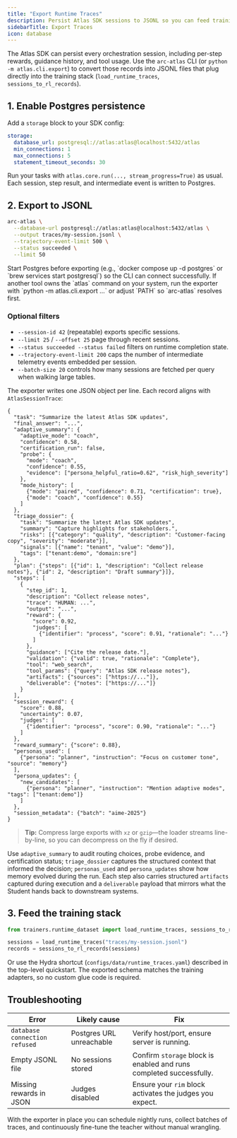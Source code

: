 ```yaml
---
title: "Export Runtime Traces"
description: Persist Atlas SDK sessions to JSONL so you can feed training pipelines without manual munging.
sidebarTitle: Export Traces
icon: database
---
```


The Atlas SDK can persist every orchestration session, including per-step rewards, guidance history, and tool usage. Use the `arc-atlas` CLI (or `python -m atlas.cli.export`) to convert those records into JSONL files that plug directly into the training stack (`load_runtime_traces`, `sessions_to_rl_records`).

## 1. Enable Postgres persistence

Add a `storage` block to your SDK config:

```yaml
storage:
  database_url: postgresql://atlas:atlas@localhost:5432/atlas
  min_connections: 1
  max_connections: 5
  statement_timeout_seconds: 30
```

Run your tasks with `atlas.core.run(..., stream_progress=True)` as usual. Each session, step result, and intermediate event is written to Postgres.

## 2. Export to JSONL

```bash
arc-atlas \
  --database-url postgresql://atlas:atlas@localhost:5432/atlas \
  --output traces/my-session.jsonl \
  --trajectory-event-limit 500 \
  --status succeeded \
  --limit 50
```

<Note>
Start Postgres before exporting (e.g., `docker compose up -d postgres` or `brew services start postgresql`) so the CLI can connect successfully.
</Note>

<Tip>
If another tool owns the `atlas` command on your system, run the exporter with `python -m atlas.cli.export ...` or adjust `PATH` so `arc-atlas` resolves first.
</Tip>

### Optional filters

- `--session-id 42` (repeatable) exports specific sessions.
- `--limit 25` / `--offset 25` page through recent sessions.
- `--status succeeded --status failed` filters on runtime completion state.
- `--trajectory-event-limit 200` caps the number of intermediate telemetry events embedded per session.
- `--batch-size 20` controls how many sessions are fetched per query when walking large tables.

The exporter writes one JSON object per line. Each record aligns with `AtlasSessionTrace`:

```jsonc
{
  "task": "Summarize the latest Atlas SDK updates",
  "final_answer": "...",
  "adaptive_summary": {
    "adaptive_mode": "coach",
    "confidence": 0.58,
    "certification_run": false,
    "probe": {
      "mode": "coach",
      "confidence": 0.55,
      "evidence": ["persona_helpful_ratio=0.62", "risk_high_severity"]
    },
    "mode_history": [
      {"mode": "paired", "confidence": 0.71, "certification": true},
      {"mode": "coach", "confidence": 0.55}
    ]
  },
  "triage_dossier": {
    "task": "Summarize the latest Atlas SDK updates",
    "summary": "Capture highlights for stakeholders.",
    "risks": [{"category": "quality", "description": "Customer-facing copy", "severity": "moderate"}],
    "signals": [{"name": "tenant", "value": "demo"}],
    "tags": ["tenant:demo", "domain:sre"]
  },
  "plan": {"steps": [{"id": 1, "description": "Collect release notes"}, {"id": 2, "description": "Draft summary"}]},
  "steps": [
    {
      "step_id": 1,
      "description": "Collect release notes",
      "trace": "HUMAN: ...",
      "output": "...",
      "reward": {
        "score": 0.92,
        "judges": [
          {"identifier": "process", "score": 0.91, "rationale": "..."}
        ]
      },
      "guidance": ["Cite the release date."],
      "validation": {"valid": true, "rationale": "Complete"},
      "tool": "web_search",
      "tool_params": {"query": "Atlas SDK release notes"},
      "artifacts": {"sources": ["https://..."]},
      "deliverable": {"notes": ["https://..."]}
    }
  ],
  "session_reward": {
    "score": 0.88,
    "uncertainty": 0.07,
    "judges": [
      {"identifier": "process", "score": 0.90, "rationale": "..."}
    ]
  },
  "reward_summary": {"score": 0.88},
  "personas_used": [
    {"persona": "planner", "instruction": "Focus on customer tone", "source": "memory"}
  ],
  "persona_updates": {
    "new_candidates": [
      {"persona": "planner", "instruction": "Mention adaptive modes", "tags": ["tenant:demo"]}
    ]
  },
  "session_metadata": {"batch": "aime-2025"}
}
```

> **Tip:** Compress large exports with `xz` or `gzip`—the loader streams line-by-line, so you can decompress on the fly if desired.

Use `adaptive_summary` to audit routing choices, probe evidence, and certification status; `triage_dossier` captures the structured context that informed the decision; `personas_used` and `persona_updates` show how memory evolved during the run. Each step also carries structured `artifacts` captured during execution and a `deliverable` payload that mirrors what the Student hands back to downstream systems.

## 3. Feed the training stack

```python
from trainers.runtime_dataset import load_runtime_traces, sessions_to_rl_records

sessions = load_runtime_traces("traces/my-session.jsonl")
records = sessions_to_rl_records(sessions)
```

Or use the Hydra shortcut (`configs/data/runtime_traces.yaml`) described in the top-level quickstart. The exported schema matches the training adapters, so no custom glue code is required.

## Troubleshooting

| Error | Likely cause | Fix |
|-------|--------------|-----|
| `database connection refused` | Postgres URL unreachable | Verify host/port, ensure server is running. |
| Empty JSONL file | No sessions stored | Confirm `storage` block is enabled and runs completed successfully. |
| Missing rewards in JSON | Judges disabled | Ensure your `rim` block activates the judges you expect. |

With the exporter in place you can schedule nightly runs, collect batches of traces, and continuously fine-tune the teacher without manual wrangling.
